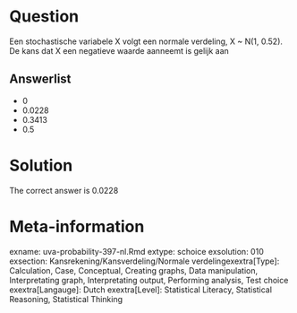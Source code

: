 Question
========

Een stochastische variabele X volgt een normale verdeling, X ~ N(1, 0.52). De kans dat X een negatieve waarde aanneemt is gelijk aan 

Answerlist
----------
* 0
* 0.0228
* 0.3413
* 0.5

Solution
========

The correct answer is  0.0228 

Meta-information
================
exname: uva-probability-397-nl.Rmd 
extype: schoice 
exsolution: 010 
exsection: Kansrekening/Kansverdeling/Normale verdelingexextra[Type]: Calculation, Case, Conceptual, Creating graphs, Data manipulation, Interpretating graph, Interpretating output, Performing analysis, Test choice 
exextra[Langauge]: Dutch 
exextra[Level]: Statistical Literacy, Statistical Reasoning, Statistical Thinking 
